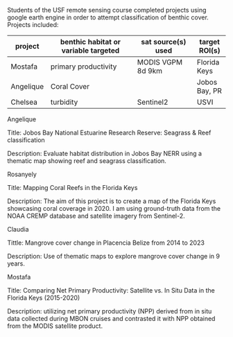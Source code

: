 Students of the USF remote sensing course completed projects using google earth engine in order to attempt classification of benthic cover.
Projects included:

project   | benthic habitat or variable targeted | sat source(s) used       | target ROI(s)
----------|--------------------------------------|--------------------------|--------------
Mostafa   | primary productivity                 | MODIS VGPM 8d 9km        | Florida Keys
Angelique | Coral Cover                          |                          | Jobos Bay, PR
Chelsea   |  turbidity                           | Sentinel2                | USVI




Angelique

Title: Jobos Bay National Estuarine Research Reserve: Seagrass & Reef classification

Description: Evaluate habitat distribution in Jobos Bay NERR using a thematic map showing reef and seagrass classification.

 

Rosanyely

Title: Mapping Coral Reefs in the Florida Keys

Description: The aim of this project is to create a map of the Florida Keys showcasing coral coverage in 2020. I am using ground-truth data from the NOAA CREMP database and satellite imagery from Sentinel-2.

 

Claudia

Tittle: Mangrove cover change in Placencia Belize from 2014 to 2023

Description: Use of thematic maps to explore mangrove cover change in 9 years.

 

Mostafa

Title: Comparing Net Primary Productivity: Satellite vs. In Situ Data in the Florida Keys (2015-2020)

Description: utilizing net primary productivity (NPP) derived from in situ data collected during MBON cruises and contrasted it with NPP obtained from the MODIS satellite product.